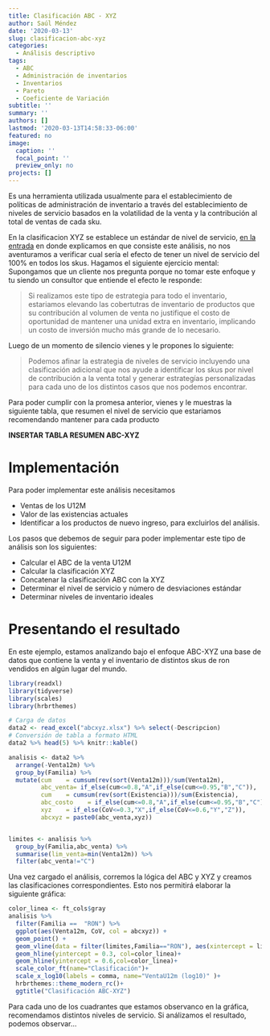 ```yaml
---
title: Clasificación ABC - XYZ
author: Saúl Méndez
date: '2020-03-13'
slug: clasificacion-abc-xyz
categories:
  - Análisis descriptivo
tags:
  - ABC
  - Administración de inventarios
  - Inventarios
  - Pareto
  - Coeficiente de Variación
subtitle: ''
summary: ''
authors: []
lastmod: '2020-03-13T14:58:33-06:00'
featured: no
image:
  caption: ''
  focal_point: ''
  preview_only: no
projects: []
---
```

Es una herramienta utilizada usualmente para el establecimiento de políticas de administración de inventario a través del establecimiento de niveles de servicio basados en la volatilidad de la venta y la contribución al total de ventas de cada sku.

En la clasificacion XYZ se establece un estándar de nivel de servicio, [en la entrada](https://saulm.netlify.com/post/coeficiente-de-variacion/) en donde explicamos en que consiste este análisis, no nos aventuramos a verificar cual sería el efecto de tener un nivel de servicio del 100% en todos los skus. Hagamos el siguiente ejercicio mental: Supongamos que un cliente nos pregunta porque no tomar este enfoque y tu siendo un consultor que entiende el efecto le responde:

  >  Si realizamos este tipo de estrategia para todo el inventario, estariamos elevando las cobertutras de inventario de productos que su contribución al volumen de venta no justifique el costo de oportunidad de mantener una unidad extra en inventario, implicando un costo de inversión mucho más grande de lo necesario. 

Luego de un momento de silencio vienes y le propones lo siguiente:

  > Podemos afinar la estrategia de niveles de servicio incluyendo una clasificación adicional que nos ayude a identificar los skus por nivel de contribución a la venta total y generar estrategías personalizadas para cada uno de los distintos casos que nos podemos encontrar.
  
Para poder cumplir con la promesa anterior, vienes y le muestras la siguiente tabla, que resumen el nivel  de servicio que estariamos recomendando mantener para cada producto

**INSERTAR TABLA RESUMEN ABC-XYZ**

# Implementación
Para poder implementar este análisis necesitamos
  
  * Ventas de los U12M
  * Valor de las existencias actuales
  * Identificar a los productos de nuevo ingreso, para excluirlos del análisis.

Los pasos que debemos de seguir para poder implementar este tipo de análisis son los siguientes:


  * Calcular el ABC de la venta U12M
  * Calcular la clasificación XYZ
  * Concatenar la clasificación ABC con la XYZ
  * Determinar el nivel de servicio y número de desviaciones estándar
  * Determinar niveles de inventario ideales
  
# Presentando el resultado

En este ejemplo, estamos analizando bajo el enfoque ABC-XYZ una base de datos que contiene la venta y el inventario de distintos skus de ron vendidos en algún lugar del mundo.

```r
library(readxl)
library(tidyverse)
library(scales)
library(hrbrthemes)

# Carga de datos
data2 <- read_excel("abcxyz.xlsx") %>% select(-Descripcion)
# Conversión de tabla a formato HTML
data2 %>% head(5) %>% knitr::kable()
```


```r
analisis <- data2 %>%
  arrange(-Venta12m) %>% 
  group_by(Familia) %>%
  mutate(cum    = cumsum(rev(sort(Venta12m)))/sum(Venta12m),
         abc_venta= if_else(cum<=0.8,"A",if_else(cum<=0.95,"B","C")),
         cum    = cumsum(rev(sort(Existencia)))/sum(Existencia),
         abc_costo    = if_else(cum<=0.8,"A",if_else(cum<=0.95,"B","C")),
         xyz    = if_else(CoV<=0.3,"X",if_else(CoV<=0.6,"Y","Z")),
         abcxyz = paste0(abc_venta,xyz))


limites <- analisis %>%
  group_by(Familia,abc_venta) %>%
  summarise(lim_venta=min(Venta12m)) %>%
  filter(abc_venta!="C")

```


Una vez cargado el análisis, corremos la lógica del ABC y XYZ y creamos las clasificaciones correspondientes. Esto nos permitirá elaborar la siguiente gráfica:

```r

color_linea <- ft_cols$gray 
analisis %>%
  filter(Familia ==  "RON") %>%
  ggplot(aes(Venta12m, CoV, col = abcxyz)) +
  geom_point() +
  geom_vline(data = filter(limites,Familia=="RON"), aes(xintercept = lim_venta),col=color_linea)+
  geom_hline(yintercept = 0.3, col=color_linea)+
  geom_hline(yintercept = 0.6,col=color_linea)+
  scale_color_ft(name="Clasificación")+
  scale_x_log10(labels = comma, name="VentaU12m (log10)" )+
  hrbrthemes::theme_modern_rc()+
  ggtitle("Clasificación ABC-XYZ")
```

Para cada uno de los cuadrantes que estamos observanco en la gráfica, recomendamos distintos niveles de servicio. Si análizamos el resultado, podemos observar...